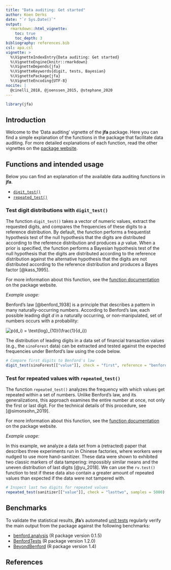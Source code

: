 ```yaml
---
title: "Data auditing: Get started"
author: Koen Derks
date: "`r Sys.Date()`"
output: 
  rmarkdown::html_vignette:
    toc: true
    toc_depth: 3
bibliography: references.bib
csl: apa.csl
vignette: >
  %\VignetteIndexEntry{Data auditing: Get started}
  %\VignetteEngine{knitr::rmarkdown}
  %\VignetteDepends{jfa}
  %\VignetteKeywords{digit, tests, Bayesian}
  %\VignettePackage{jfa}
  %\VignetteEncoding{UTF-8}
nocite: |
  @cinelli_2018, @joenssen_2015, @stephane_2020
---
```


```r
library(jfa)
```

## Introduction

Welcome to the 'Data auditing' vignette of the **jfa** package. Here you can
find a simple explanation of the functions in the package that facilitate data
auditing. For more detailed explanations of each function, read the other
vignettes on the [package website](https://koenderks.github.io/jfa/).

## Functions and intended usage

Below you can find an explanation of the available data auditing functions in
**jfa**.

- [`digit_test()`](#test-digit-distributions-with-digit-test)
- [`repeated_test()`](#test-for-repeated-values-with-repeated-test)

### Test digit distributions with `digit_test()`

The function `digit_test()` takes a vector of numeric values, extract the
requested digits, and compares the frequencies of these digits to a reference
distribution. By default, the function performs a frequentist hypothesis test of
the null hypothesis that the digits are distributed according to the reference
distribution and produces a *p* value. When a prior is specified, the function
performs a Bayesian hypothesis test of the null hypothesis that the digits are
distributed according to the reference distribution against the alternative
hypothesis that the digits are not distributed according to the reference
distribution and produces a Bayes factor [@kass_1995].

For more information about this function, see the
[function documentation](https://koenderks.github.io/jfa/reference/digit_test.html)
on the package website.

*Example usage:*

Benford's law [@benford_1938] is a principle that describes a pattern in many
naturally-occurring numbers. According to Benford's law, each possible leading
digit *d* in a naturally occurring, or non-manipulated, set of numbers occurs
with a probability:

<img src="https://latex.codecogs.com/svg.image?p(d_i)&space;=&space;\text{log}_{10}(1&space;+&space;\frac{1}{d_i})" title="p(d_i) = \text{log}_{10}(\frac{1}{d_i})" />

The distribution of leading digits in a data set of financial transaction values
(e.g., the `sinoForest` data) can be extracted and tested against the expected
frequencies under Benford's law using the code below.

```r
# Compare first digits to Benford's law
digit_test(sinoForest[["value"]], check = "first", reference = "benford")
```

### Test for repeated values with `repeated_test()`

The function `repeated_test()` analyzes the frequency with which values get
repeated within a set of numbers. Unlike Benford's law, and its generalizations,
this approach examines the entire number at once, not only the first or last
digit. For the technical details of this procedure, see [@simonsohn_2019].

For more information about this function, see the
[function documentation](https://koenderks.github.io/jfa/reference/repeated_test.html)
on the package website.

*Example usage:*

In this example, we analyze a data set from a (retracted) paper that describes
three experiments run in Chinese factories, where workers were nudged to use
more hand-sanitizer. These data were shown to exhibited two classic markers of
data tampering: impossibly similar means and the uneven distribution of last
digits [@yu_2018]. We can use the `rv.test()` function to test if these data
also contain a greater amount of repeated values than expected if the data were
not tampered with.

```r
# Inspect last two digits for repeated values
repeated_test(sanitizer[["value"]], check = "lasttwo", samples = 5000)
```

## Benchmarks

To validate the statistical results, **jfa**'s automated
[unit tests](https://github.com/koenderks/jfa/tree/development/tests/testthat)
regularly verify the main output from the package against the following
benchmarks:

- [benford.analysis](https://cran.r-project.org/package=benford.analysis) (R package version 0.1.5)
- [BenfordTests](https://cran.r-project.org/package=BenfordTests) (R package version 1.2.0)
- [BeyondBenford](https://cran.r-project.org/package=BeyondBenford) (R package version 1.4)

## References
<div id="refs"></div>
